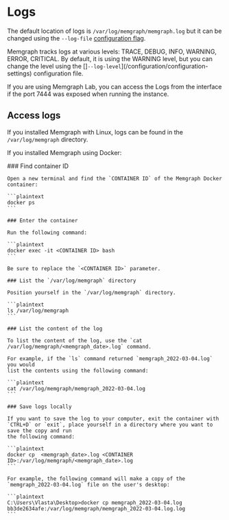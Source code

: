 
# Logs

The default location of logs is `/var/log/memgraph/memgraph.log` but it can be
changed using the `--log-file` [configuration flag](/configuration/configuration-settings).

Memgraph tracks logs at various levels: TRACE, DEBUG, INFO, WARNING, ERROR,
CRITICAL. By default, it is using the WARNING level, but you can change the
level using the []`--log-level`](/configuration/configuration-settings)
configuration file. 

If you are using Memgraph Lab, you can access the Logs from the interface if the
port 7444 was exposed when running the instance. 

## Access logs

If you installed Memgraph with Linux, logs can be found in the
`/var/log/memgraph` directory.

If you installed Memgraph using Docker:

<Steps>
    ### Find container ID
    
    Open a new terminal and find the `CONTAINER ID` of the Memgraph Docker
    container:

    ```plaintext
    docker ps
    ```

    ### Enter the container

    Run the following command:

    ```plaintext
    docker exec -it <CONTAINER ID> bash
    ```

    Be sure to replace the `<CONTAINER ID>` parameter.

    ### List the `/var/log/memgraph` directory
    
    Position yourself in the `/var/log/memgraph` directory.

    ```plaintext
    ls /var/log/memgraph
    ```

    ### List the content of the log 
    
    To list the content of the log, use the `cat /var/log/memgraph/<memgraph_date>.log` command.

    For example, if the `ls` command returned `memgraph_2022-03-04.log` you would
    list the contents using the following command:

    ```plaintext
    cat /var/log/memgraph/memgraph_2022-03-04.log
    ```

    ### Save logs locally
    
    If you want to save the log to your computer, exit the container with
    `CTRL+D` or `exit`, place yourself in a directory where you want to save the copy and run
    the following command:

    ```plaintext
    docker cp  <memgraph_date>.log <CONTAINER ID>:/var/log/memgraph/<memgraph_date>.log
    ```

    For example, the following command will make a copy of the
    `memgraph_2022-03-04.log` file on the user's desktop:

    ```plaintext
    C:\Users\Vlasta\Desktop>docker cp memgraph_2022-03-04.log bb3de2634afe:/var/log/memgraph/memgraph_2022-03-04.log.log
    ```
</Steps>
